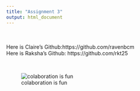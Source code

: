 ```yaml
---
title: "Assignment 3"
output: html_document
---
```

<br>  
Here is Claire's Github:https://github.com/ravenbcm   
Here is Raksha's Github: https://github.com/rkt25  

<br>

![colaboration is fun](https://www.proactiveworldwide.com/wp-content/uploads/2016/08/collaboration_lg.jpg)
